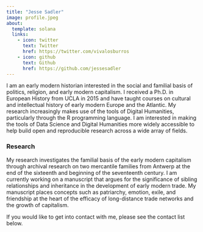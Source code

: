 ```yaml
---
title: "Jesse Sadler"
image: profile.jpeg
about:
  template: solana
  links:
    - icon: twitter
      text: Twitter
      href: https://twitter.com/vivalosburros
    - icon: github
      text: Github
      href: https://github.com/jessesadler
---
```


I am an early modern historian interested in the social and familial basis of politics, religion, and early modern capitalism. I received a Ph.D. in European History from UCLA in 2015 and have taught courses on cultural and intellectual history of early modern Europe and the Atlantic. My research increasingly makes use of the tools of Digital Humanities, particularly through the R programming language. I am interested in making the tools of Data Science and Digital Humanities more widely accessible to help build open and reproducible research across a wide array of fields.

### Research

My research investigates the familial basis of the early modern capitalism through archival research on two mercantile families from Antwerp at the end of the sixteenth and beginning of the seventeenth century. I am currently working on a manuscript that argues for the significance of sibling relationships and inheritance in the development of early modern trade. My manuscript places concepts such as patriarchy, emotion, exile, and friendship at the heart of the efficacy of long-distance trade networks and the growth of capitalism.

If you would like to get into contact with me, please see the contact list below.